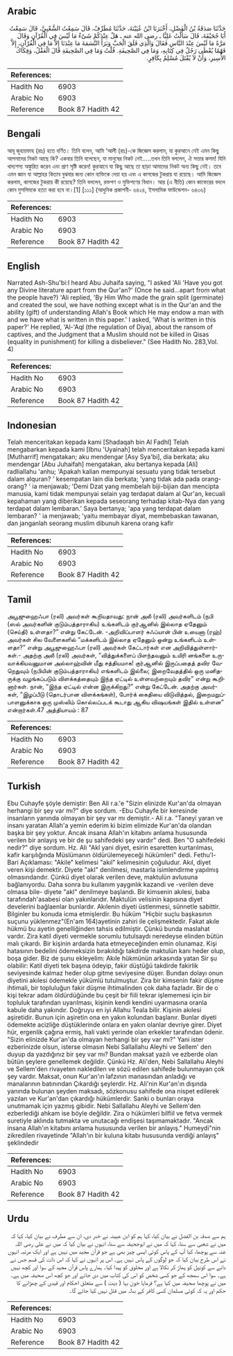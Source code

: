 ## Arabic


<div dir="rtl" lang="ar" style={{fontSize:'larger',backgroundColor:'#f8f9fa',padding:20}}>
حَدَّثَنَا صَدَقَةُ بْنُ الْفَضْلِ، أَخْبَرَنَا ابْنُ عُيَيْنَةَ، حَدَّثَنَا مُطَرِّفٌ، قَالَ سَمِعْتُ الشَّعْبِيَّ، قَالَ سَمِعْتُ أَبَا جُحَيْفَةَ، قَالَ سَأَلْتُ عَلِيًّا ـ رضى الله عنه ـ هَلْ عِنْدَكُمْ شَىْءٌ مَا لَيْسَ فِي الْقُرْآنِ وَقَالَ مَرَّةً مَا لَيْسَ عِنْدَ النَّاسِ فَقَالَ وَالَّذِي فَلَقَ الْحَبَّ وَبَرَأَ النَّسَمَةَ مَا عِنْدَنَا إِلاَّ مَا فِي الْقُرْآنِ، إِلاَّ فَهْمًا يُعْطَى رَجُلٌ فِي كِتَابِهِ، وَمَا فِي الصَّحِيفَةِ‏.‏ قُلْتُ وَمَا فِي الصَّحِيفَةِ قَالَ الْعَقْلُ، وَفِكَاكُ الأَسِيرِ، وَأَنْ لاَ يُقْتَلَ مُسْلِمٌ بِكَافِرٍ‏.‏
</div>
<div style={{backgroundColor:'#f8f9fa',padding:20, marginBottom: 10}}><table> <thead> <tr> <th>References:</th> <th></th> </tr> </thead> <tbody><tr><td>Hadith No</td><td>6903</td></tr><tr><td>Arabic No</td><td>6903</td></tr><tr><td>Reference</td><td>Book 87 Hadith 42</td></tr></tbody></table></div>

## Bengali


<div dir="ltr" lang="bn" style={{fontSize:'larger',backgroundColor:'#f8f9fa',padding:20}}>
আবূ জুহায়ফাহ (রাঃ) হতে বর্ণিত। তিনি বলেন, আমি ‘আলী (রাঃ)-কে জিজ্ঞেস করলাম, যা কুরআনে নেই এমন কিছু আপনাদের নিকট আছে কি? একবার তিনি বলেছেন, যা মানুষের নিকট নেই.....তখন তিনি বললেন, ঐ সত্তার কসম! যিনি খাদ্যশস্য অঙ্কুরিত করেন এবং প্রাণ সৃষ্টি করেন! কুরআনে যা কিছু আছে তা ছাড়া আমাদের নিকট অন্য কিছু নেই। তবে এমন জ্ঞান যা আল্লাহর কিতাব বুঝবার জন্য কোন ব্যক্তিকে দেয়া হয় এবং এ কাগজের টুকরায় যা রয়েছে। আমি জিজ্ঞেস করলাম, কাগজের টুকরায় কী রয়েছে? তিনি বললেন, রক্তপণ ও মুক্তিপণের বিধান। আর (এ নীতি) কোন কাফেরের বদলে কোন মুসলিমকে হত্যা করা হবে না।[1] [১১১] (আধুনিক প্রকাশনী- ৬৪২৪, ইসলামিক ফাউন্ডেশন- ৬৪৩৬)
</div>
<div style={{backgroundColor:'#f8f9fa',padding:20, marginBottom: 10}}><table> <thead> <tr> <th>References:</th> <th></th> </tr> </thead> <tbody><tr><td>Hadith No</td><td>6903</td></tr><tr><td>Arabic No</td><td>6903</td></tr><tr><td>Reference</td><td>Book 87 Hadith 42</td></tr></tbody></table></div>

## English


<div dir="ltr" lang="en" style={{fontSize:'larger',backgroundColor:'#f8f9fa',padding:20}}>
Narrated Ash-Shu'bi:I heard Abu Juhaifa saying, "I asked 'Ali 'Have you got any Divine literature apart from the Qur'an?' (Once he said...apart from what the people have?) 'Ali replied, 'By Him Who made the grain split (germinate) and created the soul, we have nothing except what is in the Qur'an and the ability (gift) of understanding Allah's Book which He may endow a man with and we have what is written in this paper.' I asked, 'What is written in this paper?' He replied, 'Al-'Aql (the regulation of Diya), about the ransom of captives, and the Judgment that a Muslim should not be killed in Qisas (equality in punishment) for killing a disbeliever." (See Hadith No. 283,Vol. 4)
</div>
<div style={{backgroundColor:'#f8f9fa',padding:20, marginBottom: 10}}><table> <thead> <tr> <th>References:</th> <th></th> </tr> </thead> <tbody><tr><td>Hadith No</td><td>6903</td></tr><tr><td>Arabic No</td><td>6903</td></tr><tr><td>Reference</td><td>Book 87 Hadith 42</td></tr></tbody></table></div>

## Indonesian


<div dir="ltr" lang="id" style={{fontSize:'larger',backgroundColor:'#f8f9fa',padding:20}}>
Telah menceritakan kepada kami [Shadaqah bin Al Fadhl] Telah mengabarkan kepada kami [Ibnu 'Uyainah] telah menceritakan kepada kami [Mutharrif] mengatakan; aku mendengar [Asy Sya'bi], dia berkata; aku mendengar [Abu Juhaifah] mengatakan, aku bertanya kepada [Ali] radliallahu 'anhu; 'Apakah kalian mempunyai sesuatu yang tidak tersebut dalam alquran? ' kesempatan lain dia berkata; 'yang tidak ada pada orang-orang? ' ia menjawab; 'Demi Dzat yang membelah biji-bijian dan mencipta manusia, kami tidak mempunyai selain yag terdapat dalam al Qur'an, kecuali kepahaman yang diberikan kepada seseorang terhadap kitab-Nya dan yang terdapat dalam lembaran.' Saya bertanya; 'apa yang terdapat dalam lembaran? ' ia menjawab; 'yaitu membayar diyat, membebaskan tawanan, dan janganlah seorang muslim dibunuh karena orang kafir
</div>
<div style={{backgroundColor:'#f8f9fa',padding:20, marginBottom: 10}}><table> <thead> <tr> <th>References:</th> <th></th> </tr> </thead> <tbody><tr><td>Hadith No</td><td>6903</td></tr><tr><td>Arabic No</td><td>6903</td></tr><tr><td>Reference</td><td>Book 87 Hadith 42</td></tr></tbody></table></div>

## Tamil


<div dir="ltr" lang="ta" style={{fontSize:'larger',backgroundColor:'#f8f9fa',padding:20}}>
அபூஜுஹைஃபா (ரலி) அவர்கள் கூறியதாவது: நான் அலீ (ரலி) அவர்களிடம் (நபி (ஸல் அவர்களின் குடும்பத்தாராகிய) உங்களிடம் குர்ஆனில் இல்லாத ஏதேனும் (செய்தி) உள்ளதா?” என்று கேட்டேன். -அறிவிப்பாளர் சுஃப்யான் பின் உயைனா (ரஹ்) அவர்கள் சில வேளைகளில் “மக்களிடம் இல்லாத ஏதேனும் ஒன்று உங்களிடம் உள்ளதா?” என்று அபூஜுஹைஃபா (ரலி) அவர்கள் கேட்டார்கள் என அறிவித்துள்ளார்கள்.- அதற்கு அலீ (ரலி) அவர்கள், “வித்துக்களைப் பிளந்தவனும் உயிரி னங்களை உருவாக்கியவனுமான அல்லாஹ்வின் மீது சத்தியமாக! குர்ஆனில் இருப்பதைத் தவிர வேறெதுவும் (நபியின் குடும்பத்தாராகிய) எங்களிடம் இல்லை; இறைவேதத்தில் ஒரு மனிதருக்கு வழங்கப்படும் விளக்கத்தையும் இந்த ஏட்டில் உள்ளவற்றையும் தவிர” என்று கூறினார்கள். நான், “இந்த ஏட்டில் என்ன இருக்கிறது?” என்று கேட்டேன். அதற்கு அவர்கள், “இழப்பீடு (தொடர்பான விளக்கங்கள்), போர்க் கைதியை விடுவித்தல், இறைமறுப்பாளனுக்காக ஒரு முஸ்லிம் கொல்லப்படக் கூடாது ஆகிய விஷயங்கள் இதில் உள்ளன” என்றார்கள்.47 அத்தியாயம் : 87
</div>
<div style={{backgroundColor:'#f8f9fa',padding:20, marginBottom: 10}}><table> <thead> <tr> <th>References:</th> <th></th> </tr> </thead> <tbody><tr><td>Hadith No</td><td>6903</td></tr><tr><td>Arabic No</td><td>6903</td></tr><tr><td>Reference</td><td>Book 87 Hadith 42</td></tr></tbody></table></div>

## Turkish


<div dir="ltr" lang="tr" style={{fontSize:'larger',backgroundColor:'#f8f9fa',padding:20}}>
Ebu Cuhayfe şöyle demiştir: Ben Ali r.a.'e "Sizin elinizde Kur'an'da olmayan herhangi bir şey var mı?" diye sordum. -Ebu Cuhayfe bir keresinde insanların yanında olmayan bir şey var mı demiştir.- Ali r.a. "Taneyi yaran ve insanı yaratan Allah'a yemin ederim ki bizim elimizde Kur'an'da olandan başka bir şey yoktur. Ancak insana Allah'ın kitabını anlama hususunda verilen bir anlayış ve bir de şu sahifedeki şey vardır" dedi. Ben "O sahifedeki nedir?" diye sordum. Hz. AIi "Akl yani diyet, esirin esaretten kurtarılması, kafir karşılığında Müslümanın öldürülemeyeceği hükümleri" dedi. Fethu'l-Bari Açıklaması: "Akile" kelimesi "akıl" kelimesinin çoğuludur. Akıl, diyet veren kişi demektir. Diyete "akl" denilmesi, mastarla isimlendirme yapılmış olmasındandır. Çünkü diyet olarak verilen deve, maktulün avlusuna bağlanıyordu. Daha sonra bu kullanım yaygınlık kazandi ve -verilen deve olmasa bile- diyete "akl" denilmeye başlandı. Bir kimsenin akılesi, baba tarafındah'asabesi olan yakınlarıdır. Maktulün veIisinin kapısına diyet develerini bağlaenlar bunlardır. Akılenin diyeti üstlenmesi, sünnetle sabittir. Bilginler bu konuda icma etmişlerdir. Bu hüküm "Hiçbir suçlu başkasının suçunu yüklenmez"(En'am 164)ayetinin zahiri ile çelişmektedir. Fakat akıle hükmü bu ayetin genelliğinden tahsis edilmiştir. Çünkü bunda maslahat vardır. Zira katil diyeti vermekle sorumlu tutulsaydı neredeyse elinden bütün malı çıkardı. Bir kişinin ardarda hata etmeyeceğinden emin olunamaz. Kişi hatasının bedelini ödemeksizin bırakıldığı takdirde maktulün kanı heder olup, boşa gider. Biz de şunu ekleyelim: Akıle hükmünün arkasında yatan Sir şu olabilir: Katil diyeti tek başına ödeyip, fakir düştüğü takdirde fakirlik seviyesinde kalmaz heder olup gitme seviyesine düşer. Bundan dolayı onun diyetini akılesi ödemekle yükümlü tutulmuştur. Zira bir kimsenin fakir düşme ihtimali, bir topluluğun fakir düşme ihtimalinden çok daha fazladır. Bir de o kişi tekrar adam öldürdüğünde bu çeşit bir fiili tekrar işlememesi için bir topluluk tarafından uyarılması, kişinin kendi kendini uyarmasına oranla kabule daha yakındır. Doğruyu en iyi Allahu Teala bilir. Kişinin akılesi aşiretidir. Bunun için aşiretin ona en yakın kolundan başlanır. Bunlar diyeti ödemekte acizliğe düştüklerinde onlara en yakın olanlar devriye girer. Diyet hür, ergenlik çağına ermiş, hali vakti yerinde olan erkekler tarafından ödenir. "Sizin elinizde Kur'an'da olmayan herhangi bir şey var mı?" Yani ister ezberinizde olsun, isterse olmasın Nebi Sallallahu Aleyhi ve Sellem' den duyup da yazdığınız bir şey var mı? Bundan maksat yazılı ve ezberde olan bütün şeylere genellemek değildir. Çünkü Hz. Ali'den, Nebi Sallallahu Aleyhi ve Sellem'den rivayeten nakledilen ve sözü edilen sahifede bulunmayan çok şey vardır. Maksat, onun Kur'an'ın lafzının manasından anladığı ve manalarının batınından Çıkardığı şeylerdir. Hz. Ali'nin Kur'an'ın dışında yanında bulunan şeyden maksadı, sözkonusu sahifede ona nispet edilerek yazılan ve Kur'an'dan çıkardığı hükümlerdir. Sanki o bunları oraya unutmamak için yazmış gibidir. Nebi Sallallahu Aleyhi ve Sellem'den ezberlediği ahkam ise böyle değildir. Zira o hükümleri bilfiil ve fetva vermek suretiyle aklında tutmakta ve unutacağı endişesi taşımamaktadır. "Ancak insana Allah'ın kitabını anlama hususunda verilen bir anlayış." Humeydi"nin zikredilen rivayetinde "Allah'ın bir kuluna kitabı hususunda verdiği anlayış" şeklindedir
</div>
<div style={{backgroundColor:'#f8f9fa',padding:20, marginBottom: 10}}><table> <thead> <tr> <th>References:</th> <th></th> </tr> </thead> <tbody><tr><td>Hadith No</td><td>6903</td></tr><tr><td>Arabic No</td><td>6903</td></tr><tr><td>Reference</td><td>Book 87 Hadith 42</td></tr></tbody></table></div>

## Urdu


<div dir="rtl" lang="ur" style={{fontSize:'larger',backgroundColor:'#f8f9fa',padding:20}}>
ہم سے صدقہ بن الفضل نے بیان کیا، کہا ہم کو ابن عیینہ نے خبر دی، ان سے مطرف نے بیان کیا، کہا کہ میں نے شعبی سے سنا، کہا کہ میں نے ابوجحیفہ سے سنا، انہوں نے بیان کیا کہ میں نے علی رضی اللہ عنہ سے پوچھا، کیا آپ کے پاس کوئی ایسی چیز بھی ہے جو قرآن مجید میں نہیں ہے اور ایک مرتبہ انہوں نے اس طرح بیان کیا کہ جو لوگوں کے پاس نہیں ہے۔ اس پر انہوں نے کہا کہ اس ذات کی قسم جس نے دانے سے کونپل کو پھاڑ کر نکالا ہے اور مخلوق کو پیدا کیا۔ ہمارے پاس قرآن مجید کے سوا اور کچھ نہیں ہے۔ سوا اس سمجھ کے جو کسی شخص کو اس کی کتاب میں دی جائے اور جو کچھ اس صحیفہ میں ہے۔ میں نے پوچھا صحیفہ میں کیا ہے؟ فرمایا خون بہا ( دیت ) سے متعلق احکام اور قیدی کے چھڑانے کا حکم اور یہ کہ کوئی مسلمان کسی کافر کے بدلہ میں قتل نہیں کیا جائے گا۔
</div>
<div style={{backgroundColor:'#f8f9fa',padding:20, marginBottom: 10}}><table> <thead> <tr> <th>References:</th> <th></th> </tr> </thead> <tbody><tr><td>Hadith No</td><td>6903</td></tr><tr><td>Arabic No</td><td>6903</td></tr><tr><td>Reference</td><td>Book 87 Hadith 42</td></tr></tbody></table></div>